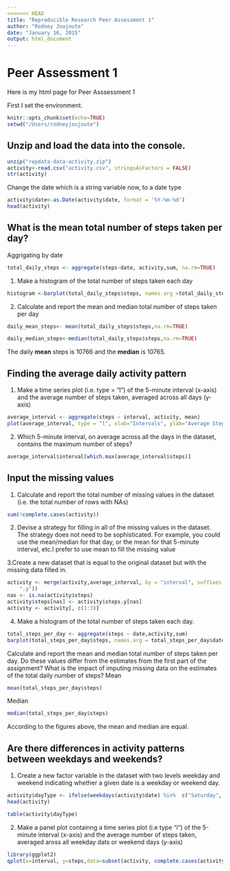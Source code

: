```yaml
---
<<<<<<< HEAD
title: "Reproducible Research Peer Assessment 1"
author: "Rodney Joujoute"
date: "January 16, 2015"
output: html_document
---
```

# Peer Assessment 1

Here is my html page for Peer Asssessment 1 

First I set the environment. 
```r
knitr::opts_chunk$set(echo=TRUE)
setwd("/Users/rodneyjoujoute")
```

## Unzip and load the data into the console.

```r
unzip("repdata-data-activity.zip")
activity<-read.csv("activity.csv", stringsAsFactors = FALSE)
str(activity)
```

Change the date which is a string variable now, to a date type
```r
activity$date<-as.Date(activity$date, format = '%Y-%m-%d')
head(activity)
```

## What is the mean total number of steps taken per day?

Aggrigating by date
```r
total_daily_steps <- aggregate(steps~date, activity,sum, na.rm=TRUE)
```

1. Make a histogram of the total number of steps taken each day
```r
histogram <-barplot(total_daily_steps$steps, names.arg =total_daily_steps$date, xlab = "Date",ylab="Total Daily Steps", main="Number of Steps per Day")
```

2. Calculate and report the mean and median total number of steps taken per day
```r
daily_mean_steps<- mean(total_daily_steps$steps,na.rm=TRUE)
```

```r
daily_median_steps<-median(total_daily_steps$steps,na.rm=TRUE)
```

The daily **mean** steps is 10766 and the **median** is 10765.

## Finding the average daily activity pattern

1. Make a time series plot (i.e. type = "l") of the 5-minute interval (x-axis) and the average number of steps taken, averaged across all days (y-axis)
```r
average_interval <- aggregate(steps ~ interval, activity, mean)
plot(average_interval, type = "l", xlab="Intervals", ylab="Average Steps per interval", main="Average steps per interval")
```

2. Which 5-minute interval, on average across all the days in the dataset, contains the maximum number of steps?
```r
average_interval$interval[which.max(average_interval$steps)]
```

## Input the missing values

1. Calculate and report the total number of missing values in the dataset (i.e. the total number of rows with NAs)
```r
sum(!complete.cases(activity))
```

2. Devise a strategy for filling in all of the missing values in the dataset. The strategy does not need to be sophisticated. For example, you could use the mean/median for that day, or the mean for that 5-minute interval, etc.I prefer to use mean to fill the missing value

3.Create a new dataset that is equal to the original dataset but with the missing data filled in.
```r
activity <- merge(activity,average_interval, by = "interval", suffixes = c("", 
    ".y"))
nas <- is.na(activity$steps)
activity$steps[nas] <- activity$steps.y[nas]
activity <- activity[, c(1:3)]
```

4. Make a histogram of the total number of steps taken each day.
```r
total_steps_per_day <- aggregate(steps ~ date,activity,sum)
barplot(total_steps_per_day$steps, names.arg = total_steps_per_day$date, xlab = "Date", ylab = "Total number of Steps",main="Total Steps per Day")
```

Calculate and report the mean and median total number of steps taken per day. Do these values differ from the estimates from the first part of the assignment? What is the impact of imputing missing data on the estimates of the total daily number of steps?
Mean
```r
mean(total_steps_per_day$steps)
```

Median
```r
median(total_steps_per_day$steps)
```

According to the figures above, the mean and median are equal.

## Are there differences in activity patterns between weekdays and weekends?

1. Create a new factor variable in the dataset with two levels weekday and weekend indicating whether a given date is a weekday or weekend day. 
```r
activity$dayType <- ifelse(weekdays(activity$date) %in%  c("Saturday", "Sunday"),'weekend','weekday')
head(activity)
```

```r
table(activity$dayType)
```

2. Make a panel plot containng a time series plot (i.e type "i") of the 5-minute interval (x-axis) and the average number of steps taken, averaged aross all weekday dats or weekend days (y-axis)

```r
library(ggplot2)
qplot(x=interval, y=steps,data=subset(activity, complete.cases(activity)),geom='smooth', stat='summary', fun.y=mean) + facet_grid(dayType~.) + facet_wrap(~dayType,nrow=2) + theme(strip.background = element_rect(fill="#ffe5cc")) + labs(title=' Average steps per days, analyzing weekdays and weekend patterns')
```

